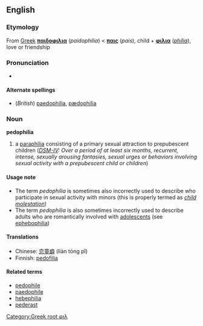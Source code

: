 ==English==
[[Category:Greek root φιλ]]
=== Etymology ===
From [[Greek]] '''[[παιδοφιλια]]''' (''paidophilia'') < '''[[παις]]''' (''pais''), child + '''[[φιλια]]''' (''[[-philia|philia]]''), love or friendship

=== Pronunciation ===
*{{AHD|/păd'ə-fĭl'ē-ə/}}

==== Alternate spellings ====
*(''British'') [[paedophilia]], [[pædophilia]]

=== Noun ===
'''pedophilia'''
#a [[paraphilia]] consisting of a primary sexual attraction to prepubescent children (''[[DSM-IV]]: Over a period of at least six months, recurrent, intense, sexually arousing fantasies, sexual urges or behaviors involving sexual activity with a prepubescent child or children'')

====Usage note====
*The term ''pedophilia'' is sometimes also incorrectly used to describe who participate in sexual activity with minors (this is properly termed as ''[[child molestation]]'')
*The term ''pedophilia'' is also sometimes incorrectly used to describe adults who are romantically involved with [[adolescent]]s (see [[ephebophilia]])

====Translations====
*Chinese: [[恋童癖]] (liàn tóng pǐ)
*Finnish: [[pedofilia]]

====Related terms====
*[[pedophile]]
*[[paedophile]]
*[[hebephilia]]
*[[pederast]]